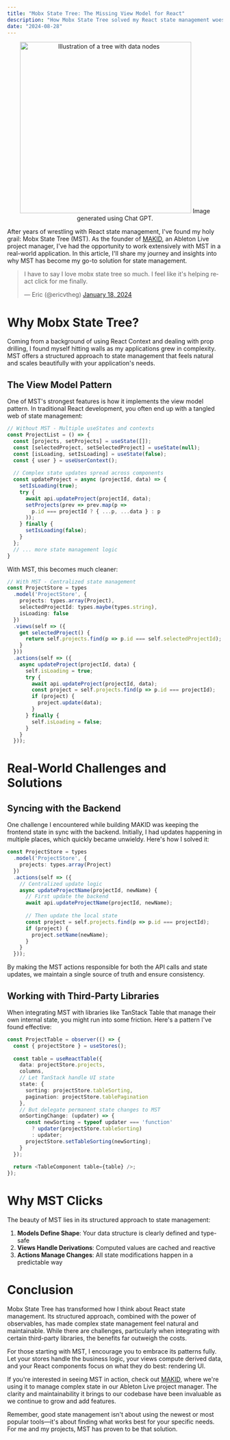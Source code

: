 ```yaml
---
title: "Mobx State Tree: The Missing View Model for React"
description: "How Mobx State Tree solved my React state management woes and transformed my development workflow."
date: "2024-08-28"
---
```


<p align="center">
  <img src="/tree-with-nodes.webp" alt="Illustration of a tree with data nodes" width="400" />
  Image generated using Chat GPT.
</p>

After years of wrestling with React state management, I've found my holy grail: Mobx State Tree (MST). As the founder of [MAKID](https://makidapp.com), an Ableton Live project manager, I've had the opportunity to work extensively with MST in a real-world application. In this article, I'll share my journey and insights into why MST has become my go-to solution for state management.

<blockquote class="twitter-tweet">
  <p lang="en" dir="ltr">I have to say I love mobx state tree so much. I feel like it's helping react click for me finally.</p>
  &mdash; Eric (@ericvtheg) <a href="https://x.com/ericvtheg/status/1816965930926375293">January 18, 2024</a>
</blockquote>
<script async src="https://platform.twitter.com/widgets.js" charset="utf-8"></script>

# Why Mobx State Tree?

Coming from a background of using React Context and dealing with prop drilling, I found myself hitting walls as my applications grew in complexity. MST offers a structured approach to state management that feels natural and scales beautifully with your application's needs.

## The View Model Pattern

One of MST's strongest features is how it implements the view model pattern. In traditional React development, you often end up with a tangled web of state management:

```typescript
// Without MST - Multiple useStates and contexts
const ProjectList = () => {
  const [projects, setProjects] = useState([]);
  const [selectedProject, setSelectedProject] = useState(null);
  const [isLoading, setIsLoading] = useState(false);
  const { user } = useUserContext();
  
  // Complex state updates spread across components
  const updateProject = async (projectId, data) => {
    setIsLoading(true);
    try {
      await api.updateProject(projectId, data);
      setProjects(prev => prev.map(p => 
        p.id === projectId ? { ...p, ...data } : p
      ));
    } finally {
      setIsLoading(false);
    }
  };
  // ... more state management logic
}
```

With MST, this becomes much cleaner:

```typescript
// With MST - Centralized state management
const ProjectStore = types
  .model('ProjectStore', {
    projects: types.array(Project),
    selectedProjectId: types.maybe(types.string),
    isLoading: false
  })
  .views(self => ({
    get selectedProject() {
      return self.projects.find(p => p.id === self.selectedProjectId);
    }
  }))
  .actions(self => ({
    async updateProject(projectId, data) {
      self.isLoading = true;
      try {
        await api.updateProject(projectId, data);
        const project = self.projects.find(p => p.id === projectId);
        if (project) {
          project.update(data);
        }
      } finally {
        self.isLoading = false;
      }
    }
  }));
```

# Real-World Challenges and Solutions

## Syncing with the Backend

One challenge I encountered while building MAKID was keeping the frontend state in sync with the backend. Initially, I had updates happening in multiple places, which quickly became unwieldy. Here's how I solved it:

```typescript
const ProjectStore = types
  .model('ProjectStore', {
    projects: types.array(Project)
  })
  .actions(self => ({
    // Centralized update logic
    async updateProjectName(projectId, newName) {
      // First update the backend
      await api.updateProjectName(projectId, newName);
      
      // Then update the local state
      const project = self.projects.find(p => p.id === projectId);
      if (project) {
        project.setName(newName);
      }
    }
  }));
```

By making the MST actions responsible for both the API calls and state updates, we maintain a single source of truth and ensure consistency.

## Working with Third-Party Libraries

When integrating MST with libraries like TanStack Table that manage their own internal state, you might run into some friction. Here's a pattern I've found effective:

```typescript
const ProjectTable = observer(() => {
  const { projectStore } = useStores();
  
  const table = useReactTable({
    data: projectStore.projects,
    columns,
    // Let TanStack handle UI state
    state: {
      sorting: projectStore.tableSorting,
      pagination: projectStore.tablePagination
    },
    // But delegate permanent state changes to MST
    onSortingChange: (updater) => {
      const newSorting = typeof updater === 'function' 
        ? updater(projectStore.tableSorting)
        : updater;
      projectStore.setTableSorting(newSorting);
    }
  });
  
  return <TableComponent table={table} />;
});
```

# Why MST Clicks

The beauty of MST lies in its structured approach to state management:

1. **Models Define Shape**: Your data structure is clearly defined and type-safe
2. **Views Handle Derivations**: Computed values are cached and reactive
3. **Actions Manage Changes**: All state modifications happen in a predictable way

# Conclusion

Mobx State Tree has transformed how I think about React state management. Its structured approach, combined with the power of observables, has made complex state management feel natural and maintainable. While there are challenges, particularly when integrating with certain third-party libraries, the benefits far outweigh the costs.

For those starting with MST, I encourage you to embrace its patterns fully. Let your stores handle the business logic, your views compute derived data, and your React components focus on what they do best: rendering UI.

If you're interested in seeing MST in action, check out [MAKID](https://makidapp.com), where we're using it to manage complex state in our Ableton Live project manager. The clarity and maintainability it brings to our codebase have been invaluable as we continue to grow and add features.

Remember, good state management isn't about using the newest or most popular tools—it's about finding what works best for your specific needs. For me and my projects, MST has proven to be that solution.
